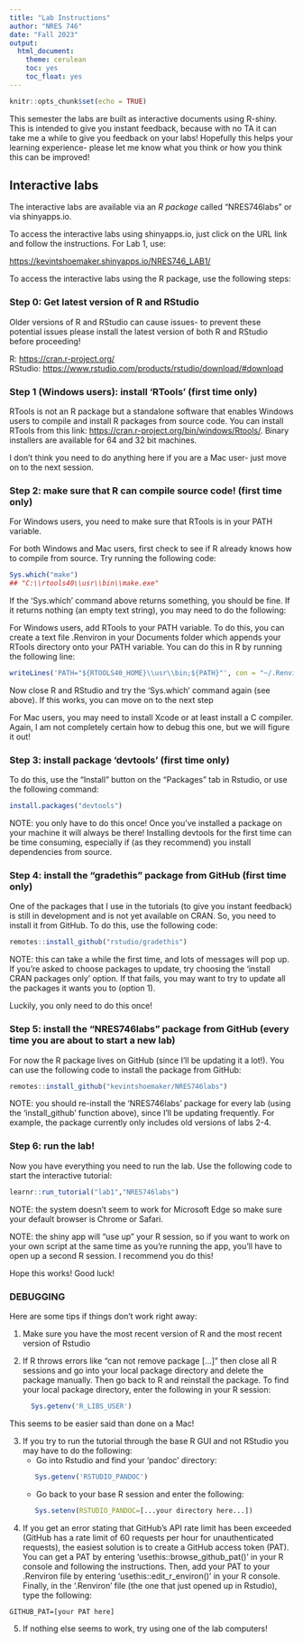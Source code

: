 ```yaml
---
title: "Lab Instructions"
author: "NRES 746"
date: "Fall 2023"
output: 
  html_document: 
    theme: cerulean
    toc: yes
    toc_float: yes
---
```


```r
knitr::opts_chunk$set(echo = TRUE)
```


This semester the labs are built as interactive documents using R-shiny. This is intended to give you instant feedback, because with no TA it can take me a while to give you feedback on your labs! Hopefully this helps your learning experience- please let me know what you think or how you think this can be improved!

## Interactive labs

The interactive labs are available via an *R package* called "NRES746labs" or via shinyapps.io. 

To access the interactive labs using shinyapps.io, just click on the URL link and follow the instructions. For Lab 1, use:

[https://kevintshoemaker.shinyapps.io/NRES746_LAB1/](https://kevintshoemaker.shinyapps.io/NRES746_LAB1/)

To access the interactive labs using the R package, use the following steps:

### Step 0: Get latest version of R and RStudio

Older versions of R and RStudio can cause issues- to prevent these potential issues please install the latest version of both R and RStudio before proceeding!

R: [https://cran.r-project.org/](https://cran.r-project.org/)      
RStudio: [https://www.rstudio.com/products/rstudio/download/#download](https://www.rstudio.com/products/rstudio/download/#download)       


### Step 1 (Windows users): install 'RTools' (first time only)

RTools is not an R package but a standalone software that enables Windows users to compile and install R packages from source code. You can install RTools from this link: [https://cran.r-project.org/bin/windows/Rtools/](https://cran.r-project.org/bin/windows/Rtools/). Binary installers are available for 64 and 32 bit machines.

I don't think you need to do anything here if you are a Mac user- just move on to the next session.

### Step 2: make sure that R can compile source code! (first time only)

For Windows users, you need to make sure that RTools is in your PATH variable.   

For both Windows and Mac users, first check to see if R already knows how to compile from source. Try running the following code:

```r
Sys.which("make")
## "C:\\rtools40\\usr\\bin\\make.exe"
```

If the 'Sys.which' command above returns something, you should be fine. If it returns nothing (an empty text string), you may need to do the following:

For Windows users, add RTools to your PATH variable. To do this, you can create a text file .Renviron in your Documents folder which appends your RTools directory onto your PATH variable. You can do this in R by running the following line:

```r
writeLines('PATH="${RTOOLS40_HOME}\\usr\\bin;${PATH}"', con = "~/.Renviron")
```

Now close R and RStudio and try the 'Sys.which' command again (see above). If this works, you can move on to the next step 

For Mac users, you may need to install Xcode or at least install a C compiler. Again, I am not completely certain how to debug this one, but we will figure it out! 

### Step 3: install package 'devtools' (first time only)

To do this, use the "Install" button on the "Packages" tab in Rstudio, or use the following command:

```r

install.packages("devtools")

```

NOTE: you only have to do this once! Once you've installed a package on your machine it will always be there! Installing devtools for the first time can be time consuming, especially if (as they recommend) you install dependencies from source.

### Step 4: install the "gradethis" package from GitHub (first time only)

One of the packages that I use in the tutorials (to give you instant feedback) is still in development and is not yet available on CRAN. So, you need to install it from GitHub. To do this, use the following code:

```r
remotes::install_github("rstudio/gradethis")
```

NOTE: this can take a while the first time, and lots of messages will pop up. If you're asked to choose packages to update, try choosing the 'install CRAN packages only' option. If that fails, you may want to try to update all the packages it wants you to (option 1). 

Luckily, you only need to do this once!

### Step 5: install the "NRES746labs" package from GitHub (every time you are about to start a new lab)

For now the R package lives on GitHub (since I'll be updating it a lot!). You can use the following code to install the package from GitHub:

```r

remotes::install_github("kevintshoemaker/NRES746labs")

```

NOTE: you should re-install the 'NRES746labs' package for every lab (using the 'install_github' function above), since I'll be updating frequently. For example, the package currently only includes old versions of labs 2-4.

### Step 6: run the lab!

Now you have everything you need to run the lab. Use the following code to start the interactive tutorial:

```r

learnr::run_tutorial("lab1","NRES746labs")

```

NOTE: the system doesn't seem to work for Microsoft Edge so make sure your default browser is Chrome or Safari. 

NOTE: the shiny app will "use up" your R session, so if you want to work on your own script at the same time as you're running the app, you'll have to open up a second R session. I recommend you do this! 

Hope this works! Good luck!


### DEBUGGING

Here are some tips if things don't work right away:

1. Make sure you have the most recent version of R and the most recent version of Rstudio  

2. If R throws errors like "can not remove package [...]" then close all R sessions and go into your local package directory and delete the package manually. Then go back to R and reinstall the package. To find your local package directory, enter the following in your R session:

    ```r
      Sys.getenv('R_LIBS_USER')
    ```

This seems to be easier said than done on a Mac!

    
3. If you try to run the tutorial through the base R GUI and not RStudio you may have to do the following:
    * Go into Rstudio and find your 'pandoc' directory:
    ```r
       Sys.getenv('RSTUDIO_PANDOC')
    ```
    * Go back to your base R session and enter the following:
    ```r
       Sys.setenv(RSTUDIO_PANDOC=[...your directory here...])
    ```

4. If you get an error stating that GitHub's API rate limit has been exceeded (GitHub has a rate limit of 60 requests per hour for unauthenticated requests), the easiest solution is to create a GitHub access token (PAT). You can get a PAT by entering 'usethis::browse_github_pat()' in your R console and following the instructions. Then, add your PAT to your .Renviron file by entering 'usethis::edit_r_environ()' in your R console. Finally, in the '.Renviron' file (the one that just opened up in Rstudio), type the following:

```
GITHUB_PAT=[your PAT here]
```

5. If nothing else seems to work, try using one of the lab computers!





